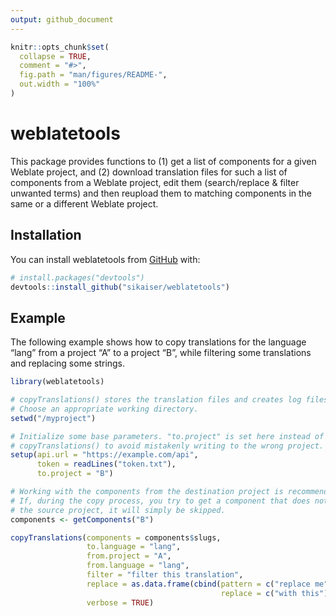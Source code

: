 ```yaml
---
output: github_document
---
```


<!-- README.md is generated from README.Rmd. Please edit that file -->

```r
knitr::opts_chunk$set(
  collapse = TRUE,
  comment = "#>",
  fig.path = "man/figures/README-",
  out.width = "100%"
)
```

# weblatetools

<!-- badges: start -->
<!-- badges: end -->

This package provides functions to (1) get a list of components for a given 
Weblate project, and (2) download translation files for such a list of 
components from a Weblate project, edit them (search/replace & filter unwanted 
terms) and then reupload them to matching components in the same or a different 
Weblate project.

## Installation

You can install weblatetools from [GitHub](https://github.com/) with:

``` r
# install.packages("devtools")
devtools::install_github("sikaiser/weblatetools")
```

## Example

The following example shows how to copy translations for the language "lang" from 
a project "A" to a project "B", while filtering some translations and replacing 
some strings.

```r
library(weblatetools)

# copyTranslations() stores the translation files and creates log files.
# Choose an appropriate working directory. 
setwd("/myproject")

# Initialize some base parameters. "to.project" is set here instead of in 
# copyTranslations() to avoid mistakenly writing to the wrong project.
setup(api.url = "https://example.com/api",
      token = readLines("token.txt"),
      to.project = "B")

# Working with the components from the destination project is recommended.
# If, during the copy process, you try to get a component that does not exist in
# the source project, it will simply be skipped.
components <- getComponents("B")

copyTranslations(components = components$slugs,
                 to.language = "lang",
                 from.project = "A",
                 from.language = "lang",
                 filter = "filter this translation",
                 replace = as.data.frame(cbind(pattern = c("replace me"),
                                               replace = c("with this"))),
                 verbose = TRUE)
```

